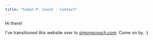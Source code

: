 ```yaml
---
title: "Simon P. Couch - Contact"
---
```


<link rel="stylesheet" href="styles.css" type="text/css">

Hi there!

I've transitioned this website over to [simonpcouch.com](simonpcouch.com). Come on by. :)